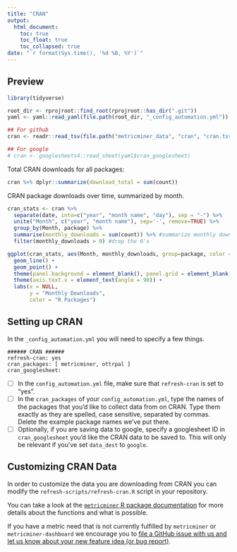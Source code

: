 ```yaml
---
title: "CRAN"
output: 
  html_document:
    toc: true
    toc_float: true
    toc_collapsed: true
date: "`r format(Sys.time(), '%d %B, %Y')`"
---
```


## Preview

```r
library(tidyverse)

root_dir <- rprojroot::find_root(rprojroot::has_dir(".git"))
yaml <- yaml::read_yaml(file.path(root_dir, "_config_automation.yml"))

## For github
cran <- readr::read_tsv(file.path("metricminer_data", "cran", "cran.tsv"))

## For google
# cran <- googlesheets4::read_sheet(yaml$cran_googlesheet)
```

Total CRAN downloads for all packages: 

```r
cran %>% dplyr::summarize(download_total = sum(count))
```
CRAN package downloads over time, summarized by month. 

```r
cran_stats <- cran %>%
  separate(date, into=c("year", "month name", "day"), sep = "-") %>%
  unite("Month", c("year", "month name"), sep='-', remove=TRUE) %>%  
  group_by(Month, package) %>%
  summarise(monthly_downloads = sum(count)) %>% #summarize monthly downloads by package
  filter(monthly_downloads > 0) #drop the 0's

ggplot(cran_stats, aes(Month, monthly_downloads, group=package, color = package)) +
  geom_line() +
  geom_point() +
  theme(panel.background = element_blank(), panel.grid = element_blank()) +
  theme(axis.text.x = element_text(angle = 90)) +
  labs(x = NULL,
       y = "Monthly Downloads",
       color = "R Packages")
```

## Setting up CRAN

In the `_config_automation.yml` you will need to specify a few things.

```
###### CRAN ######
refresh-cran: yes
cran_packages: [ metricminer, ottrpal ]
cran_googlesheet:
```

- [ ] In the `config_automation.yml` file, make sure that `refresh-cran` is set to "yes".
- [ ] In the `cran_packages` of your `config_automation.yml`, type the names of the packages that you'd like to collect data from on CRAN. Type them exactly as they are spelled, case sensitive, separated by commas. Delete the example package names we've put there.
- [ ] Optionally, if you are saving data to google, specify a googlesheet ID in `cran_googlesheet` you'd like the CRAN data to be saved to. This will only be relevant if you've set `data_dest` to `google`.

## Customizing CRAN Data 

In order to customize the data you are downloading from CRAN you can modify the 
`refresh-scripts/refresh-cran.R` script in your repository. 

You can take a look at the [`metricminer` R package documentation](https://hutchdatascience.org/metricminer/articles/getting-started.html) for more details about the functions and what is possible. 

If you have a metric need that is not currently fulfilled by `metricminer` or `metricminer-dashboard` we encourage you to [file a GitHub issue with us and let us know about your new feature idea (or bug report)](https://github.com/fhdsl/metricminer/issues/new/choose). 
